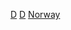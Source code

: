 {{Commons category|Films of Norway}}

[[Category:挪威藝術|D]]
[[Category:挪威媒體|D]]
[[Category:欧洲各国电影|Norway]]